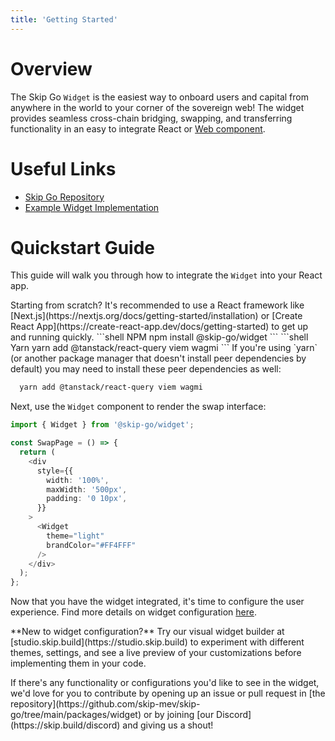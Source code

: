 ```yaml
---
title: 'Getting Started'
---
```


# Overview

The Skip Go `Widget` is the easiest way to onboard users and capital from anywhere in the world to your corner of the sovereign web! The widget provides seamless cross-chain bridging, swapping, and transferring functionality in an easy to integrate React or [Web component](./web-component.mdx).

# Useful Links

- [Skip Go Repository](https://github.com/skip-mev/skip-go)
- [Example Widget Implementation](https://github.com/skip-mev/skip-go/tree/main/examples/nextjs)

# Quickstart Guide

This guide will walk you through how to integrate the `Widget` into your React app.

<Info>
Starting from scratch? It's recommended to use a React framework like [Next.js](https://nextjs.org/docs/getting-started/installation) or [Create React App](https://create-react-app.dev/docs/getting-started) to get up and running quickly.
</Info>

<Steps>
<Step title="Installation">

<CodeGroup>
```shell NPM
npm install @skip-go/widget
```
```shell Yarn
yarn add @tanstack/react-query viem wagmi
```
</CodeGroup>
<Info>
If you're using `yarn` (or another package manager that doesn't install peer dependencies by default)
you may need to install these peer dependencies as well:

```bash
  yarn add @tanstack/react-query viem wagmi
```
</Info>
</Step><Step title="Import the Widget Component">

Next, use the `Widget` component to render the swap interface:

```typescript
import { Widget } from '@skip-go/widget';

const SwapPage = () => {
  return (
    <div
      style={{
        width: '100%',
        maxWidth: '500px',
        padding: '0 10px',
      }}
    >
      <Widget
        theme="light"
        brandColor="#FF4FFF"
      />
    </div>
  );
};
```

</Step><Step title="Configuration">

Now that you have the widget integrated, it's time to configure the user experience. Find more details on widget configuration [here](./configuration).

<Tip>
**New to widget configuration?** Try our visual widget builder at [studio.skip.build](https://studio.skip.build) to experiment with different themes, settings, and see a live preview of your customizations before implementing them in your code.
</Tip>

</Step></Steps>

<Info>
If there's any functionality or configurations you'd like to see in the widget, we'd love for you to contribute by opening up an issue or pull request in [the repository](https://github.com/skip-mev/skip-go/tree/main/packages/widget) or by joining [our Discord](https://skip.build/discord) and giving us a shout!
</Info>
